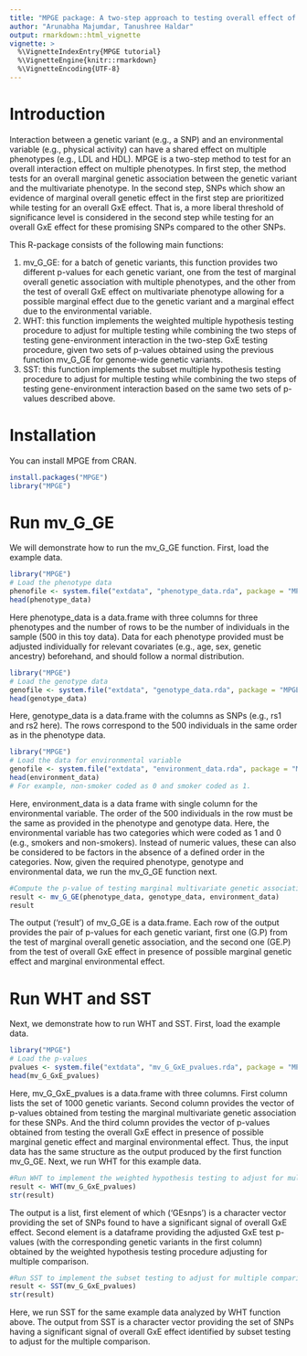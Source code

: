 ```yaml
---
title: "MPGE package: A two-step approach to testing overall effect of gene-environment interaction for multiple phenotypes"
author: "Arunabha Majumdar, Tanushree Haldar"
output: rmarkdown::html_vignette
vignette: >
  %\VignetteIndexEntry{MPGE tutorial}
  %\VignetteEngine{knitr::rmarkdown}
  %\VignetteEncoding{UTF-8}
---
```

# Introduction
Interaction between a genetic variant (e.g., a SNP) and an environmental variable (e.g., physical activity) can have a shared effect on multiple phenotypes (e.g., LDL and HDL). MPGE is a two-step method to test for an overall interaction effect on multiple phenotypes. In first step, the method tests for an overall marginal genetic association between the genetic variant and the multivariate phenotype. In the second step, SNPs which show an evidence of marginal overall genetic effect in the first step are prioritized while testing for an overall GxE effect. That is, a more liberal threshold of significance level is considered in the second step while testing for an overall GxE effect for these promising SNPs compared to the other SNPs. 

This R-package consists of the following main functions:

1. mv_G_GE: for a batch of genetic variants, this function provides two different p-values for each genetic variant, one from the test of marginal overall genetic association with multiple phenotypes, and the other from the test of overall GxE effect on multivariate phenotype allowing for a possible marginal effect due to the genetic variant and a marginal effect due to the environmental variable.
2. WHT: this function implements the weighted multiple hypothesis testing procedure to adjust for multiple testing while combining the two steps of testing gene-environment interaction in the two-step GxE testing procedure, given two sets of p-values obtained using the previous function mv_G_GE for genome-wide genetic variants.
3. SST: this function implements the subset multiple hypothesis testing procedure to adjust for multiple testing while combining the two steps of testing gene-environment interaction based on the 
same two sets of p-values described above.

# Installation

You can install MPGE from CRAN.

```r
install.packages("MPGE")
library("MPGE")
```

# Run mv_G_GE

We will demonstrate how to run the mv_G_GE function. First, load the example data.

```r
library("MPGE")
# Load the phenotype data
phenofile <- system.file("extdata", "phenotype_data.rda", package = "MPGE")
head(phenotype_data)
```

Here phenotype\_data is a data.frame with three columns for three phenotypes and the number of rows to be the number of individuals in the sample (500 in this toy data). Data for each phenotype provided must be adjusted individually for relevant covariates (e.g., age, sex, genetic ancestry) beforehand, and should follow a normal distribution.

```r
library("MPGE")
# Load the genotype data
genofile <- system.file("extdata", "genotype_data.rda", package = "MPGE")
head(genotype_data)
```

Here, genotype\_data is a data.frame with the columns as SNPs (e.g., rs1 and rs2 here). The rows correspond to the 500 individuals in the same order as in the phenotype data.

```r
library("MPGE")
# Load the data for environmental variable
genofile <- system.file("extdata", "environment_data.rda", package = "MPGE")
head(environment_data)
# For example, non-smoker coded as 0 and smoker coded as 1.
```

Here, environment_data is a data frame with single column for the environmental variable. The order of the 500 individuals in the row must be the same as provided in the phenotype and genotype data. Here, the environmental variable has two categories which were coded as 1 and 0 (e.g., smokers and non-smokers). Instead of numeric values, these can also be considered to be factors in the absence of a defined order in the categories. Now, given the required phenotype, genotype and environmental data, we run the mv_G_GE function next.

```r
#Compute the p-value of testing marginal multivariate genetic association. And, compute the p-value of testing multivariate GxE effect in presence of possible marginal genetic effect and marginal environmental effect on the phenotypes.
result <- mv_G_GE(phenotype_data, genotype_data, environment_data)
result
```
 The output ('result') of mv_G_GE is a data.frame. Each row of the output provides the pair of p-values for each genetic variant, first one (G.P) from the test of marginal overall genetic association, and the second one (GE.P) from the test of overall GxE effect in presence of possible marginal genetic effect and marginal environmental effect.

# Run WHT and SST

Next, we demonstrate how to run WHT and SST. First, load the example data.

```r
library("MPGE")
# Load the p-values
pvalues <- system.file("extdata", "mv_G_GxE_pvalues.rda", package = "MPGE")
head(mv_G_GxE_pvalues)
```

Here, mv_G_GxE_pvalues is a data.frame with three columns. First column lists the set of 1000 genetic variants. Second column provides the vector of p-values obtained from testing the marginal multivariate genetic association for these SNPs. And the third column provides the vector of p-values obtained from testing the overall GxE effect in presence of possible marginal genetic effect and marginal environmental effect. Thus, the input data has the same structure as the output produced by the first function mv_G_GE. Next, we run WHT for this example data.

```r
#Run WHT to implement the weighted hypothesis testing to adjust for multiple comparison, and find the significant SNPs with an overall GxE effect.
result <- WHT(mv_G_GxE_pvalues)
str(result)
```

 The output is a list, first element of which ('GEsnps') is a character vector providing the set of SNPs found to have a significant signal of overall GxE effect. Second element is a dataframe providing the adjusted GxE test p-values (with the corresponding genetic variants in the first column) obtained by the weighted hypothesis testing procedure adjusting for multiple comparison. 

```r
#Run SST to implement the subset testing to adjust for multiple comparison, and find the significant SNPs with an overall GxE effect.
result <- SST(mv_G_GxE_pvalues)
str(result)
```

Here, we run SST for the same example data analyzed by WHT function above. The output from SST is a character vector providing the set of SNPs having a significant signal of overall GxE effect identified by subset testing to adjust for the multiple comparison.

